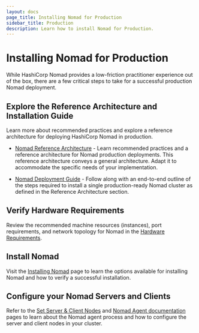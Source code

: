 ```yaml
---
layout: docs
page_title: Installing Nomad for Production
sidebar_title: Production
description: Learn how to install Nomad for Production.
---
```


# Installing Nomad for Production

While HashiCorp Nomad provides a low-friction practitioner experience out of
the box, there are a few critical steps to take for a successful production
Nomad deployment.

## Explore the Reference Architecture and Installation Guide

Learn more about recommended practices and explore a reference architecture for
deploying HashiCorp Nomad in production.

- [Nomad Reference Architecture][] - Learn recommended practices and a reference
  architecture for Nomad production deployments. This reference architecture
  conveys a general architecture. Adapt it to accommodate the specific needs
  of your implementation.

- [Nomad Deployment Guide][] - Follow along with an end-to-end outline of the
  steps required to install a single production-ready Nomad cluster as defined
  in the Reference Architecture section.

## Verify Hardware Requirements

Review the recommended machine resources (instances), port requirements, and
network topology for Nomad in the [Hardware Requirements](/docs/install/production/requirements).

## Install Nomad

Visit the [Installing Nomad](/docs/install) page to learn the options
available for installing Nomad and how to verify a successful
installation.

## Configure your Nomad Servers and Clients

Refer to the [Set Server & Client Nodes](/docs/install/production/nomad-agent)
and [Nomad Agent documentation](/docs/commands/agent) pages to learn about the
Nomad agent process and how to configure the server and client nodes in your
cluster.

[nomad reference architecture]: https://learn.hashicorp.com/tutorials/nomad/production-reference-architecture-vm-with-consul
[nomad deployment guide]: https://learn.hashicorp.com/tutorials/nomad/production-deployment-guide-vm-with-consul

